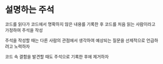 # 설명하는 주석

코드를 읽다가 코드에서 명확하지 않은 내용를 기록한 후 코드를 처음 읽는 사람이라고 가정하여 주석을 작성

주석을 작성할 때는 다른 사람의 관점에서 생각하여 예상되는 질문을 선제적으로 언급하려고 노력하자

코드 속 결함을 발견할 때도 주석으로 기록한 후에 제거하자
